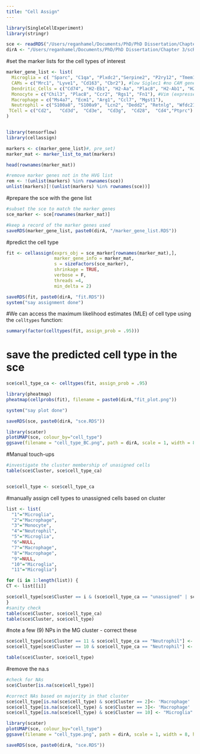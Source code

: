 ```yaml
---
title: "Cell Assign"
---
```


```r
library(SingleCellExperiment)
library(stringr)

sce <- readRDS("/Users/reganhamel/Documents/PhD/PhD Dissertation/Chapter 3/scRNAseq/3. Clustering/sce.RDS")
dirA <- "/Users/reganhamel/Documents/PhD/PhD Dissertation/Chapter 3/scRNAseq/4. CellAssign/"
```


#set the marker lists for the cell types of interest
```r
marker_gene_list <- list(
  Microglia = c( "Sparc", "C1qa", "Plxdc2","Serpine2", "P2ry12", "Tmem119", "Siglech", "Ctss", "Cst3", "Slc2a5", "Sall1"), # "Sall1" not in HVG
  CAMs = c("Mrc1", "Lyve1", "Cd163", "Cbr2"), #low Siglec1 #no CAM genes in HVG
  Dendritic_Cells = c("Cd74", "H2-Eb1", "H2-Aa", "Plac8", "H2-Ab1", "H2-DMb1", "H2-DMa", "Klrd1", "Flt3", "Zbtb46"), #Itgax (expressed in activated MG too) # not in HVG
  Monocyte = c("Chil3", "Plac8", "Ccr2", "Rgs1", "Fn1"), #Vim (expressed in others)
  Macrophage = c("Ms4a7", "Ecm1", "Arg1", "Ccl7", "Mgst1"), 
  Neutrophil = c("S100a8", "S100a9", "Lcn2", "Dedd2", "Retnlg", "Wfdc21", "Mmp9", "Ly6g"), # not in HVG
 TCell = c("Cd2",   "Cd3d",  "Cd3e",  "Cd3g",  "Cd28",  "Cd4","Ptprc") #"Vim" #no TCell genes in hVGs
)


library(tensorflow)
library(cellassign)

markers <- c(marker_gene_list)#, pre_set)
marker_mat <- marker_list_to_mat(markers)

head(rownames(marker_mat))

#remove marker genes not in the HVG list
rem <- !(unlist(markers) %in% rownames(sce))
unlist(markers)[!(unlist(markers) %in% rownames(sce))]
```

#prepare the sce with the gene list
```r
#subset the sce to match the marker genes
sce_marker <- sce[rownames(marker_mat)]

#keep a record of the marker genes used
saveRDS(marker_gene_list, paste0(dirA, "/marker_gene_list.RDS"))
```


#predict the cell type
```r
fit <- cellassign(exprs_obj = sce_marker[rownames(marker_mat),], 
                  marker_gene_info = marker_mat, 
                  s = sizeFactors(sce_marker), 
                  shrinkage = TRUE,
                  verbose = F,
                  threads =4,
                  min_delta = 2)

saveRDS(fit, paste0(dirA, "fit.RDS"))
system("say assignment done")
```

#We can access the maximum likelihood estimates (MLE)  of cell type using the `celltypes` function:

```r
summary(factor(celltypes(fit, assign_prob = .95)))

```

# save the predicted cell type in the sce
```r
sce$cell_type_ca <- celltypes(fit, assign_prob = .95)
```

```r
library(pheatmap)
pheatmap(cellprobs(fit), filename = paste0(dirA,"fit_plot.png"))

system("say plot done")
```

```r
saveRDS(sce, paste0(dirA, "sce.RDS"))
```

```r
library(scater)
plotUMAP(sce, colour_by="cell_type")
ggsave(filename = "cell_type_BC.png", path = dirA, scale = 1, width = 8, height = 8,  dpi = 300, limitsize = TRUE)

```


#Manual touch-ups
```r
#investigate the cluster membership of unasigned cells
table(sce$Cluster, sce$cell_type_ca)


sce$cell_type <- sce$cell_type_ca
```

#manually assign cell types to unassigned cells based on cluster
```r
list <- list(
  "1"="Microglia",
  "2"="Macrophage",
  "3"="Monocyte",
  "4"="Neutrophil",
  "5"="Microglia",
  "6"=NULL,
  "7"="Macrophage",
  "8"="Macrophage",
  "9"=NULL,
  "10"="Microglia",
  "11"="Microglia")

for (i in 1:length(list)) {
CT <- list[[i]]

sce$cell_type[sce$Cluster == i & (sce$cell_type_ca == "unassigned" | sce$cell_type_ca == "other")] <- CT
}
#sanity check
table(sce$Cluster, sce$cell_type_ca)
table(sce$Cluster, sce$cell_type)
```

#note a few (9) NPs in the MG cluster - correct these
```r
sce$cell_type[sce$Cluster == 11 & sce$cell_type_ca == "Neutrophil"] <- "Microglia"
sce$cell_type[sce$Cluster == 10 & sce$cell_type_ca == "Neutrophil"] <- "Microglia"

table(sce$Cluster, sce$cell_type)

```

#remove the na.s
```r
#check for NAs
sce$Cluster[is.na(sce$cell_type)]

#correct NAs based on majority in that cluster
sce$cell_type[is.na(sce$cell_type) & sce$Cluster == 2]<- 'Macrophage'
sce$cell_type[is.na(sce$cell_type) & sce$Cluster == 3]<- 'Macrophage'
sce$cell_type[is.na(sce$cell_type) & sce$Cluster == 10] <- "Microglia"
```


```r
library(scater)
plotUMAP(sce, colour_by="cell_type")
ggsave(filename = "cell_type.png", path = dirA, scale = 1, width = 8, height = 8,  dpi = 300, limitsize = TRUE)

```




```r
saveRDS(sce, paste0(dirA, "sce.RDS"))
```
